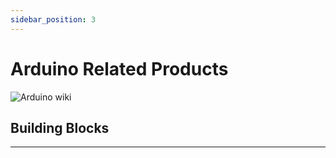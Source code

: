 ```yaml
---
sidebar_position: 3
---
```


# Arduino Related Products

![Arduino wiki](https://wiki-media-ef.oss-cn-hongkong.aliyuncs.com/i18n/en/docusaurus-plugin-content-docs/current/arduino/images/arduino-wiki.png)

## Building Blocks
---

<cardbox>
  <card
    href="./building-blocks/nezhaa-inventors-kit/"
    title="Nezhaa Inventors Kit"
    description=""
    img={'https://wiki-media-ef.oss-cn-hongkong.aliyuncs.com/i18n/en/docusaurus-plugin-content-docs/current/arduino/building-blocks/nezhaa-inventors-kit/images/36-in-1-nezhaa-inventors-kit-icon.png'}
  />
</cardbox>
